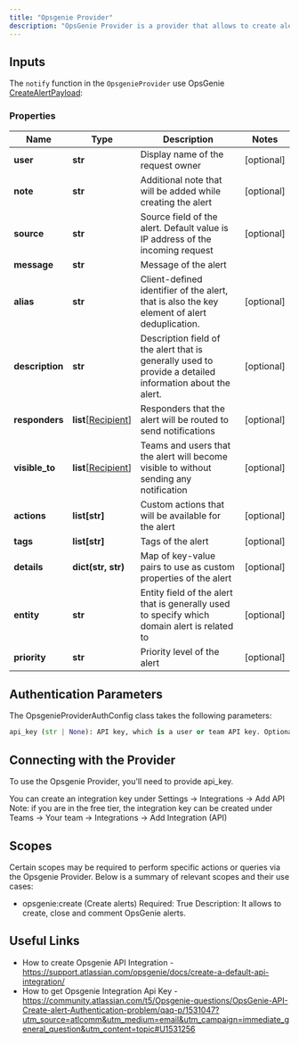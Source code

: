 ```yaml
---
title: "Opsgenie Provider"
description: "OpsGenie Provider is a provider that allows to create alerts in OpsGenie."
---
```


## Inputs

The `notify` function in the `OpsgenieProvider` use OpsGenie [CreateAlertPayload](https://github.com/opsgenie/opsgenie-python-sdk/blob/master/docs/CreateAlertPayload.md):

### Properties

| Name            | Type                                                                                                 | Description                                                                                              | Notes      |
| --------------- | ---------------------------------------------------------------------------------------------------- | -------------------------------------------------------------------------------------------------------- | ---------- |
| **user**        | **str**                                                                                              | Display name of the request owner                                                                        | [optional] |
| **note**        | **str**                                                                                              | Additional note that will be added while creating the alert                                              | [optional] |
| **source**      | **str**                                                                                              | Source field of the alert. Default value is IP address of the incoming request                           | [optional] |
| **message**     | **str**                                                                                              | Message of the alert                                                                                     |            |
| **alias**       | **str**                                                                                              | Client-defined identifier of the alert, that is also the key element of alert deduplication.             | [optional] |
| **description** | **str**                                                                                              | Description field of the alert that is generally used to provide a detailed information about the alert. | [optional] |
| **responders**  | **list**[[Recipient](https://github.com/opsgenie/opsgenie-python-sdk/blob/master/docs/Recipient.md)] | Responders that the alert will be routed to send notifications                                           | [optional] |
| **visible_to**  | **list**[[Recipient](https://github.com/opsgenie/opsgenie-python-sdk/blob/master/docs/Recipient.md)] | Teams and users that the alert will become visible to without sending any notification                   | [optional] |
| **actions**     | **list[str]**                                                                                        | Custom actions that will be available for the alert                                                      | [optional] |
| **tags**        | **list[str]**                                                                                        | Tags of the alert                                                                                        | [optional] |
| **details**     | **dict(str, str)**                                                                                   | Map of key-value pairs to use as custom properties of the alert                                          | [optional] |
| **entity**      | **str**                                                                                              | Entity field of the alert that is generally used to specify which domain alert is related to             | [optional] |
| **priority**    | **str**                                                                                              | Priority level of the alert                                                                              | [optional] |

## Authentication Parameters

The OpsgenieProviderAuthConfig class takes the following parameters:

```python
api_key (str | None): API key, which is a user or team API key. Optional, default is `None`. *Required*
```

## Connecting with the Provider

To use the Opsgenie Provider, you'll need to provide api_key.

You can create an integration key under Settings -> Integrations -> Add API
Note: if you are in the free tier, the integration key can be created under Teams -> Your team -> Integrations -> Add Integration (API)

## Scopes

Certain scopes may be required to perform specific actions or queries via the Opsgenie Provider. Below is a summary of relevant scopes and their use cases:

- opsgenie:create (Create alerts)
  Required: True
  Description: It allows to create, close and comment OpsGenie alerts.

## Useful Links

- How to create Opsgenie API Integration - https://support.atlassian.com/opsgenie/docs/create-a-default-api-integration/
- How to get Opsgenie Integration Api Key - https://community.atlassian.com/t5/Opsgenie-questions/OpsGenie-API-Create-alert-Authentication-problem/qaq-p/1531047?utm_source=atlcomm&utm_medium=email&utm_campaign=immediate_general_question&utm_content=topic#U1531256
